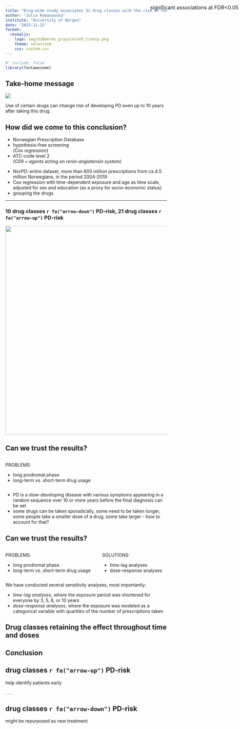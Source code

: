 ```yaml
---
title: "Drug-wide study associates 31 drug classes with the risk of Parkinson’s disease"
author: "Julia Romanowska"
institute: "University of Bergen"
date: "2023-11-15"
format:
  revealjs:
    logo: img/UiBmerke_grayscaleV8_transp.png
    theme: solarized
    css: custom.css
---
```


```r
#' include: false
library(fontawesome)
```

## Take-home message

![](img/visual_abstract_transparent.png)

::: notes
Use of certain drugs can change risk of developing PD even up to 10 years after
taking this drug.
:::

## How did we come to this conclusion? {.center}

::: incremental
- Norwegian Prescription Database
- hypothesis-free screening    
_(Cox regression)_
- ATC-code level 2    
_(C09 = agents acting on renin-angiotensin system)_
:::

::: notes
- NorPD: entire dataset, more than 600 million prescriptions from ca.4.5 million
Norwegians, in the period 2004-2019
- Cox regression with time-dependent exposure and age as time scale, adjusted for
sex and education (as a proxy for socio-economic status)
- grouping the drugs
:::

---
### 10 drug classes `r fa("arrow-down")` PD-risk, 21 drug classes `r fa("arrow-up")` PD-risk

![](img/pooled_compare_sex_4poster.png){height=650px}

<p style="position: absolute; right: 5px; top: 50px; font-size: 12pt;">
significant associations at FDR<0.05
</p>

## Can we trust the results?

::: columns
::: column
PROBLEMS:

- long prodromal phase
- long-term vs. short-term drug usage
:::
::: column
:::
:::

::: notes
- PD is a slow-developing disease with various symptoms appearing in a random
sequence over 10 or more years before the final diagnosis can be set
- some drugs can be taken sporadically, some need to be taken longer, some
people take a smaller dose of a drug, some take larger - how to account for that?
:::

## Can we trust the results?

::: columns
::: column
PROBLEMS:

- long prodromal phase
- long-term vs. short-term drug usage
:::
::: column
SOLUTIONS:

- time-lag analyses
- dose-response analyses
:::
:::

::: notes
We have conducted several sensitivity analyses, most importantly:

- _time-lag analyses_, where the exposure period was shortened for everyone by
3, 5, 8, or 10 years
- _dose-response analyses_, where the exposure was modeled as a categorical
variable with quartiles of the number of prescriptions taken
:::

## Drug classes retaining the effect throughout time and doses



## Conclusion

::: callout-tip
## drug classes `r fa("arrow-up")` PD-risk    
help identify patients early
:::

. . .

::: callout-tip
## drug classes `r fa("arrow-down")` PD-risk    
might be repurposed as new treatment
:::
